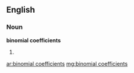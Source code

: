 ==English==

===Noun===
'''binomial coefficients'''

# {{plural of|binomial coefficient}}

[[ar:binomial coefficients]]
[[mg:binomial coefficients]]